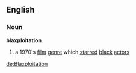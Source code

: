 ==English==
=== Noun ===
'''blaxploitation'''
# a 1970's [[film]] [[genre]] which [[starred]] [[black]] [[actors]]

[[de:Blaxploitation]]